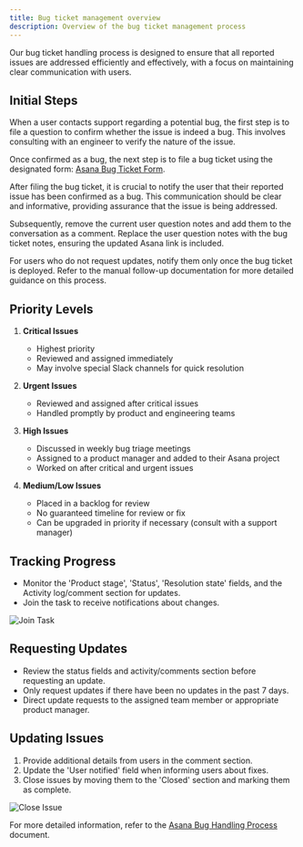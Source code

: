 ```yaml
---
title: Bug ticket management overview
description: Overview of the bug ticket management process
---
```



Our bug ticket handling process is designed to ensure that all reported issues are addressed efficiently and effectively, with a focus on maintaining clear communication with users.

## Initial Steps

When a user contacts support regarding a potential bug, the first step is to file a question to confirm whether the issue is indeed a bug. This involves consulting with an engineer to verify the nature of the issue.

Once confirmed as a bug, the next step is to file a bug ticket using the designated form: [Asana Bug Ticket Form](https://form.asana.com/?k=zh54nFA9Blv9DGDoCVLVCg&d=1126683767705082).

After filing the bug ticket, it is crucial to notify the user that their reported issue has been confirmed as a bug. This communication should be clear and informative, providing assurance that the issue is being addressed.

Subsequently, remove the current user question notes and add them to the conversation as a comment. Replace the user question notes with the bug ticket notes, ensuring the updated Asana link is included.

For users who do not request updates, notify them only once the bug ticket is deployed. Refer to the manual follow-up documentation for more detailed guidance on this process.

## Priority Levels

1. **Critical Issues**
   - Highest priority
   - Reviewed and assigned immediately
   - May involve special Slack channels for quick resolution

2. **Urgent Issues**
   - Reviewed and assigned after critical issues
   - Handled promptly by product and engineering teams

3. **High Issues**
   - Discussed in weekly bug triage meetings
   - Assigned to a product manager and added to their Asana project
   - Worked on after critical and urgent issues

4. **Medium/Low Issues**
   - Placed in a backlog for review
   - No guaranteed timeline for review or fix
   - Can be upgraded in priority if necessary (consult with a support manager)

## Tracking Progress

- Monitor the 'Product stage', 'Status', 'Resolution state' fields, and the Activity log/comment section for updates.
- Join the task to receive notifications about changes.

![Join Task](../../../../../public/bug2.png)

## Requesting Updates

- Review the status fields and activity/comments section before requesting an update.
- Only request updates if there have been no updates in the past 7 days.
- Direct update requests to the assigned team member or appropriate product manager.

## Updating Issues

1. Provide additional details from users in the comment section.
2. Update the 'User notified' field when informing users about fixes.
3. Close issues by moving them to the 'Closed' section and marking them as complete.

![Close Issue](../../../../../public/bug3.png)

For more detailed information, refer to the [Asana Bug Handling Process](Asana%20bug%20handling%20process%20a2c55843366a4aa98617c36269501e2c.md) document.

<LinkCard title="Back to Overview" href="/sop/bug-ticket-management/overview/" description="Return to the Bug Ticket Management Overview." />
